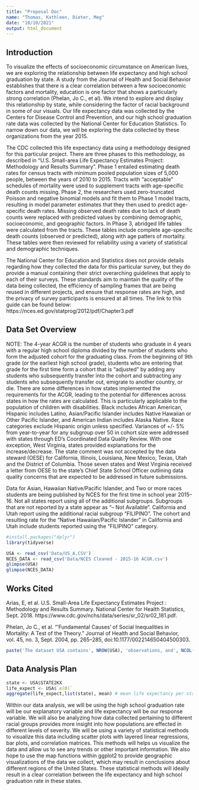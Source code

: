 ```yaml
---
title: "Proposal Doc"
name: "Thomas, Kathleen, Dieter, Meg"
date: "10/10/2021"
output: html_document
---
```


## Introduction 
To visualize the effects of socioeconomic circumstance on American lives, we are exploring the relationship between life expectancy and high school graduation by state. A study from the Journal of Health and Social Behavior establishes that there is a clear correlation between a few socioeconomic factors and mortality, education is one factor that shows a particularly strong correlation (Phelan, Jo C., et al). We intend to explore and display this relationship by state, while considering the factor of racial background in some of our visuals. Our life expectancy data was collected by the Centers for Disease Control and Prevention, and our high school graduation rate data was collected by the National Center for Education Statistics. To narrow down our data, we will be exploring the data collected by these organizations from the year 2015.

The CDC collected this life expectancy data using a methodology designed for this particular project. There are three phases to this methodology, as described in "U.S. Small-area Life Expectancy Estimates Project: Methodology and Results Summary". Phase 1 entailed estimating death rates for census tracts with minimum pooled population sizes of 5,000 people, between the years of 2010 to 2015. Tracts with "acceptable" schedules of mortality were used to supplement tracts with age-specific death counts missing. Phase 2, the researchers used zero-truncated Poisson and negative binomial models and fit them to Phase 1 model tracts, resulting in model parameter estimates that they then used to predict age-specific death rates. Missing observed death rates due to lack of death counts were replaced with predicted values by combining demographic, socioeconomic, and geographic factors. In Phase 3, abridged life tables were calculated from the tracts. These tables include complete age-specific death counts (observed or predicted), along with age patters of mortality. These tables were then reviewed for reliability using a variety of statistical and demographic techniques. 

The National Center for Education and Statistics does not provide details regarding how they collected the data for this particular survey, but they do provide a manual containing their strict overarching guidelines that apply to each of their surveys. These standards aim to maintain the quality of the data being collected, the efficiency of sampling frames that are being reused in different projects, and ensure that response rates are high, and the privacy of survey participants is ensured at all times. The link to this guide can be found below:
https://nces.ed.gov/statprog/2012/pdf/Chapter3.pdf




## Data Set Overview
NOTE: The 4-year ACGR is the number of students who graduate in 4 years with a regular high school diploma divided by the number of students who form the adjusted cohort for the graduating class. From the beginning of 9th grade (or the earliest high school grade), students who are entering that grade for the first time form a cohort that is “adjusted” by adding any students who subsequently transfer into the cohort and subtracting any students who subsequently transfer out, emigrate to another country, or die. There are some differences in how states implemented the requirements for the ACGR, leading to the potential for differences across states in how the rates are calculated.  This is particularly applicable to the population of children with disabilities. Black includes African American, Hispanic includes Latino, Asian/Pacific Islander includes Native Hawaiian or Other Pacific Islander, and American Indian includes Alaska Native. Race categories exclude Hispanic origin unless specified. Variances of +/- 5% from year-to-year for any subgroup over 50 in cohort size were addressed with states through ED’s Coordinated Data Quality Review. With one exception, West Virginia, states provided explanations for the increase/decrease. The state comment was not accepted by the data steward (OESE) for California, Illinois, Louisiana, New Mexico, Texas, Utah and the District of Columbia. Those seven states and West Virginia received a letter from OESE to the state’s Chief State School Officer outlining data quality concerns that are expected to be addressed in future submissions.

Data for Asian, Hawaiian Native/Pacific Islander, and Two or more races students are being published by NCES for the first time in school year 2015–16.  Not all states report using all of the additional subgroups.  Subgroups that are not reported by a state appear as “– Not Available”. California and Utah report using the additional racial subgroup “FILIPINO”.  The cohort and resulting rate for the “Native Hawaiian/Pacific Islander” in California and Utah include students reported using the “FILIPINO” category.

```r
#install.packages("dplyr")
library(tidyverse)
```

```r
USA <- read_csv('Data/US_A.CSV')
NCES_DATA <- read_csv('Data/NCES Cleaned - 2015-16 ACGR.csv')
glimpse(USA)
glimpse(NCES_DATA)
```


## Works Cited

Arias, E, et al. U.S. Small-Area Life Expectancy Estimates Project :     Methodology and Results Summary. National Center for Health          Statistics, Sept. 2018.   https://www.cdc.gov/nchs/data/series/sr_02/sr02_181.pdf. 

Phelan, Jo C., et al. “‘Fundamental Causes’ of Social Inequalities in     Mortality: A Test of the Theory.” Journal of Health and Social       Behavior, vol. 45, no. 3, Sept. 2004, pp. 265–285,                   doi:10.1177/002214650404500303.





```r
paste('The dataset USA contains', NROW(USA), 'observations, and', NCOL(USA), 'variables. Our other dataset, NCES data contains',NROW(NCES_DATA), 'observations, and', NCOL(NCES_DATA), 'variables.')
```

## Data Analysis Plan
```r
state <- USA$STATE2KX
life_expect <- USA$`e(0)`
aggregate(life_expect,list(state), mean) # mean life expectancy per state
```

Within our data analysis, we will be using the high school graduation rate will be our explanatory variable and life expectancy will be our response variable. We will also be analyzing how data collected pertaining to different racial groups provides more insight into how populations are effected in different levels of severity. We will be using a variety of statistical methods to visualize this data including scatter plots with layered linear regressions, bar plots, and correlation matrices. This methods will helps us visualize the data and allow us to see any trends or other important information. We also hope to use the map functions within ggplot2 to provide geographic visualizations of the data we collect, which may result in conclusions about different regions of the United States. These statistical methods will ideally result in a clear correlation between the life expectancy and high school graduation rate in these states.

```r

```


